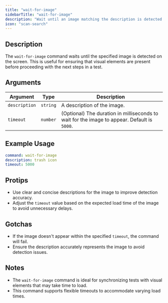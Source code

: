 ```yaml
---
title: "wait-for-image"
sidebarTitle: "wait-for-image"
description: "Wait until an image matching the description is detected on the screen."
icon: "scan-search"
---
```


## Description
The `wait-for-image` command waits until the specified image is detected on the screen. This is useful for ensuring that visual elements are present before proceeding with the next steps in a test.

## Arguments
| Argument      | Type     | Description                                                                 |
|---------------|----------|-----------------------------------------------------------------------------|
| `description` | `string` | A description of the image.                                                |
| `timeout`     | `number` | (Optional) The duration in milliseconds to wait for the image to appear. Default is `5000`. |

## Example Usage
```yaml
command: wait-for-image
description: trash icon
timeout: 5000
```

## Protips
- Use clear and concise descriptions for the image to improve detection accuracy.
- Adjust the `timeout` value based on the expected load time of the image to avoid unnecessary delays.

## Gotchas
- If the image doesn't appear within the specified `timeout`, the command will fail.
- Ensure the description accurately represents the image to avoid detection issues.

## Notes
- The `wait-for-image` command is ideal for synchronizing tests with visual elements that may take time to load.
- This command supports flexible timeouts to accommodate varying load times.
